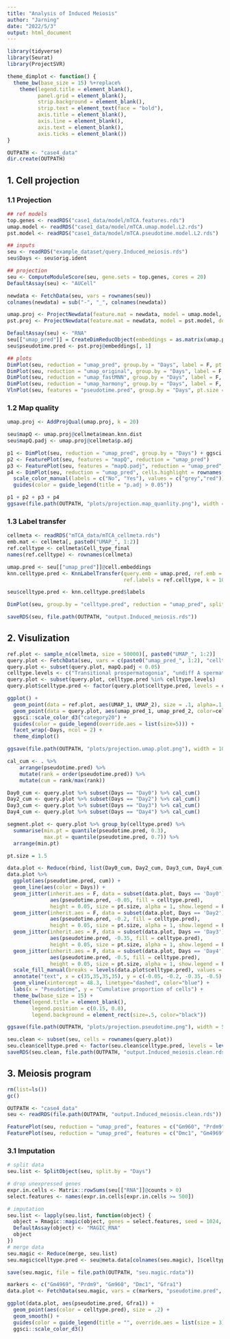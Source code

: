 ```yaml
---
title: "Analysis of Induced Meiosis"
author: "Jarning"
date: "2022/5/3"
output: html_document
---
```


```r
library(tidyverse)
library(Seurat)
library(ProjectSVR)

theme_dimplot <- function() {
  theme_bw(base_size = 15) %+replace%
    theme(legend.title = element_blank(),
          panel.grid = element_blank(),
          strip.background = element_blank(),
          strip.text = element_text(face = "bold"),
          axis.title = element_blank(),
          axis.line = element_blank(),
          axis.text = element_blank(),
          axis.ticks = element_blank())
}

OUTPATH <- "case4_data"
dir.create(OUTPATH)
```


## 1. Cell projection

### 1.1 Projection

```r
## ref models
top.genes <- readRDS("case1_data/model/mTCA.features.rds")
umap.model <- readRDS("case1_data/model/mTCA.umap.model.L2.rds")
pst.model <- readRDS("case1_data/model/mTCA.pseudotime.model.L2.rds")

## inputs
seu <- readRDS("example_dataset/query.Induced_meiosis.rds")
seu$Days <- seu$orig.ident

## projection
seu <- ComputeModuleScore(seu, gene.sets = top.genes, cores = 20)
DefaultAssay(seu) <- "AUCell"

newdata <- FetchData(seu, vars = rownames(seu))
colnames(newdata) = sub("-", "_", colnames(newdata))

umap.proj <- ProjectNewdata(feature.mat = newdata, model = umap.model, do.norm = "L2", cores = 20)
pst.proj <- ProjectNewdata(feature.mat = newdata, model = pst.model, do.norm = "L2", cores = 20)

DefaultAssay(seu) <- "RNA"
seu[["umap_pred"]] = CreateDimReducObject(embeddings = as.matrix(umap.proj@embeddings), assay = "RNA")
seu$pseudotime.pred <- pst.proj@embeddings[, 1]

## plots
DimPlot(seu, reduction = "umap_pred", group.by = "Days", label = F, pt.size = .1) + ggsci::scale_color_d3()
DimPlot(seu, reduction = "umap_original", group.by = "Days", label = F, pt.size = .1) + ggsci::scale_color_d3()
DimPlot(seu, reduction = "umap_fastMNN", group.by = "Days", label = F, pt.size = .1) + ggsci::scale_color_d3()
DimPlot(seu, reduction = "umap_harmony", group.by = "Days", label = F, pt.size = .1) + ggsci::scale_color_d3()
VlnPlot(seu, features = "pseudotime.pred", group.by = "Days", pt.size = 0)
```

### 1.2 Map quality

```r
umap.proj <- AddProjQual(umap.proj, k = 20)

seu$mapQ <- umap.proj@cellmeta$mean.knn.dist
seu$mapQ.padj <- umap.proj@cellmeta$p.adj

p1 <- DimPlot(seu, reduction = "umap_pred", group.by = "Days") + ggsci::scale_color_d3("category20")
p2 <- FeaturePlot(seu, features = "mapQ", reduction = "umap_pred")
p3 <- FeaturePlot(seu, features = "mapQ.padj", reduction = "umap_pred", pt.size = 1)
p4 <- DimPlot(seu, reduction = "umap_pred", cells.highlight = rownames(subset(seu@meta.data, mapQ.padj>0.05))) + 
  scale_color_manual(labels = c("No", "Yes"), values = c("grey","red")) + 
  guides(color = guide_legend(title = "p.adj > 0.05"))

p1 + p2 + p3 + p4
ggsave(file.path(OUTPATH, "plots/projection.map_quanlity.png"), width = 10, height = 8, units = "in", dpi = 300)
```

### 1.3 Label transfer

```r
cellmeta <- readRDS("mTCA_data/mTCA_cellmeta.rds")
emb.mat <- cellmeta[, paste0("UMAP_", 1:2)]
ref.celltype <- cellmeta$Cell_type_final
names(ref.celltype) <- rownames(cellmeta)

umap.pred <- seu[["umap_pred"]]@cell.embeddings
knn.celltype.pred <- KnnLabelTransfer(query.emb = umap.pred, ref.emb = emb.mat,
                                      ref.labels = ref.celltype, k = 10)

seu$celltype.pred <- knn.celltype.pred$labels

DimPlot(seu, group.by = "celltype.pred", reduction = "umap_pred", split.by = "Days", label = F, pt.size = .1)
```

```r
saveRDS(seu, file.path(OUTPATH, "output.Induced_meiosis.rds"))
```

## 2. Visulization

```r
ref.plot <- sample_n(cellmeta, size = 50000)[, paste0("UMAP_", 1:2)]
query.plot <- FetchData(seu, vars = c(paste0("umap_pred_", 1:2), "celltype.pred", "Days", "pseudotime.pred", "mapQ.padj") )
query.plot <- subset(query.plot, mapQ.padj < 0.05)
celltype.levels <- c("Transitional prospermatogonia", "undiff A spermatogonia", "type A spermatogonia", "type B spermatogonia", "pre Leptotene", "Leptotene")
query.plot <- subset(query.plot, celltype.pred %in% celltype.levels)
query.plot$celltype.pred <- factor(query.plot$celltype.pred, levels = celltype.levels)

ggplot() + 
  geom_point(data = ref.plot, aes(UMAP_1, UMAP_2), size = .1, alpha=.1, color="grey", show.legend = F) +
  geom_point(data = query.plot, aes(umap_pred_1, umap_pred_2, color=celltype.pred), size = .3) + 
  ggsci::scale_color_d3("category20") +
  guides(color = guide_legend(override.aes = list(size=5))) +
  facet_wrap(~Days, ncol = 2) + 
  theme_dimplot()

ggsave(file.path(OUTPATH, "plots/projection.umap.plot.png"), width = 10, height = 8, units = "in", dpi = 600)
```

```r
cal_cum <- . %>% 
    arrange(pseudotime.pred) %>% 
    mutate(rank = order(pseudotime.pred)) %>% 
    mutate(cum = rank/max(rank))

Day0_cum <- query.plot %>% subset(Days == "Day0") %>% cal_cum()
Day2_cum <- query.plot %>% subset(Days == "Day2") %>% cal_cum()
Day3_cum <- query.plot %>% subset(Days == "Day3") %>% cal_cum()
Day4_cum <- query.plot %>% subset(Days == "Day4") %>% cal_cum()

segment.plot <- query.plot %>% group_by(celltype.pred) %>% 
  summarise(min.pt = quantile(pseudotime.pred, 0.3),
            max.pt = quantile(pseudotime.pred, 0.7)) %>% 
  arrange(min.pt)

pt.size = 1.5

data.plot <- Reduce(rbind, list(Day0_cum, Day2_cum, Day3_cum, Day4_cum))
data.plot %>% 
  ggplot(aes(pseudotime.pred, cum)) + 
  geom_line(aes(color = Days)) + 
  geom_jitter(inherit.aes = F, data = subset(data.plot, Days == 'Day0'), shape=21, stroke = 0,
              aes(pseudotime.pred, -0.05, fill = celltype.pred), 
              height = 0.05, size = pt.size, alpha = 1, show.legend = F) +
  geom_jitter(inherit.aes = F, data = subset(data.plot, Days == 'Day2'), shape=21, stroke = 0,
              aes(pseudotime.pred, -0.2, fill = celltype.pred),
              height = 0.05, size = pt.size, alpha = 1, show.legend = F) +
  geom_jitter(inherit.aes = F, data = subset(data.plot, Days == 'Day3'), shape=21, stroke = 0,
              aes(pseudotime.pred, -0.35, fill = celltype.pred),
              height = 0.05, size = pt.size, alpha = 1, show.legend = F) +
  geom_jitter(inherit.aes = F, data = subset(data.plot, Days == 'Day4'), shape=21, stroke = 0,
              aes(pseudotime.pred, -0.5, fill = celltype.pred),
              height = 0.05, size = pt.size, alpha = 1, show.legend = F) + 
  scale_fill_manual(breaks = levels(data.plot$celltype.pred), values = ggsci::pal_d3()(6)) + 
  annotate("text", x = c(35,35,35,35), y = c(-0.05, -0.2, -0.35, -0.5), label = paste0("Day", c(0,2,3,4))) +
  geom_vline(xintercept = 48.3, linetype="dashed", color="blue") +
  labs(x = "Pseudotime", y = "Cumulative proportion of cells") + 
  theme_bw(base_size = 15) + 
  theme(legend.title = element_blank(),
        legend.position = c(0.15, 0.8),
        legend.background = element_rect(size=.5, color="black"))

ggsave(file.path(OUTPATH, "plots/projection.pseudotime.png"), width = 5, height = 4, units = "in", dpi = 600)
```

```r
seu.clean <- subset(seu, cells = rownames(query.plot))
seu.clean$celltype.pred <- factor(seu.clean$celltype.pred, levels = levels(query.plot$celltype.pred))
saveRDS(seu.clean, file.path(OUTPATH, "output.Induced_meiosis.clean.rds"))
```

## 3. Meiosis program

```r
rm(list=ls())
gc()
```

```r
OUTPATH <- "case4_data"
seu <- readRDS(file.path(OUTPATH, "output.Induced_meiosis.clean.rds"))
```


```r
FeaturePlot(seu, reduction = "umap_pred", features = c("Gm960", "Prdm9"), split.by = "Days")
FeaturePlot(seu, reduction = "umap_pred", features = c("Dmc1", "Gm4969"), split.by = "Days")
```

### 3.1 Imputation

```r
# split data
seu.list <- SplitObject(seu, split.by = "Days")

# drop unexpressed genes
expr.in.cells <- Matrix::rowSums(seu[["RNA"]]@counts > 0)
select.features <- names(expr.in.cells[expr.in.cells >= 500])

# imputation
seu.list <- lapply(seu.list, function(object) {
  object = Rmagic::magic(object, genes = select.features, seed = 1024, npca=15)
  DefaultAssay(object) <- "MAGIC_RNA"
  object
})
# merge data
seu.magic <- Reduce(merge, seu.list)
seu.magic$celltype.pred <- seu@meta.data[colnames(seu.magic), ]$celltype.pred
```

```r
save(seu.magic, file = file.path(OUTPATH, "seu.magic.rdata"))
```


```r
markers <- c("Gm4969", "Prdm9", "Gm960", "Dmc1", "Gfra1")
data.plot <- FetchData(seu.magic, vars = c(markers, "pseudotime.pred", "celltype.pred", "Days"))

ggplot(data.plot, aes(pseudotime.pred, Gfra1)) + 
  geom_point(aes(color = celltype.pred), size = .2) + 
  geom_smooth() + 
  guides(color = guide_legend(title = "", override.aes = list(size = 3))) + 
  ggsci::scale_color_d3()
```

